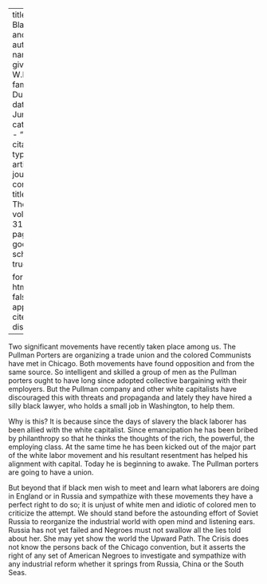 
---
title: 'The Black Man and Labor'
author:
  - name:
      given: W.E.B.
      family: Du Bois
date: Jun. 1925
categories: 
  - ""
citation: 
  type: article-journal
  container-title: The Crisis
  volume: 31
  issue: 2
  page: 60
google-scholar: true

format:
  html:
    toc: false
    appendix-cite-as: display
---




Two significant movements have recently taken place among us. The Pullman Porters are organizing a trade union and the colored Communists have met in Chicago. Both movements have found opposition and from the same source. So intelligent and skilled a group of men as the Pullman porters ought to have long since adopted collective bargaining with their employers. But the Pullman company and other white capitalists have discouraged this with threats and propaganda and lately they have hired a silly black lawyer, who holds a small job in Washington, to help them.

Why is this? It is because since the days of slavery the black laborer has been allied with the white capitalist. Since emancipation he has been bribed by philanthropy so that he thinks the thoughts of the rich, the powerful, the employing class. At the same time he has been kicked out of the major part of the white labor movement and his resultant resentment has helped his alignment with capital. Today he is beginning to awake. The Pullman porters are going to have a union.

But beyond that if black men wish to meet and learn what laborers are doing in England or in Russia and sympathize with these movements they have a perfect right to do so; it is unjust of white men and idiotic of colored men to criticize the attempt. We should stand before the astounding effort of Soviet Russia to reorganize the industrial world with open mind and listening ears. Russia has not yet failed and Negroes must not swallow all the lies told about her. She may yet show the world the Upward Path. <span class = "small-caps">The Crisis</span> does not know the persons back of the Chicago convention, but it asserts the right of any set of American Negroes to investigate and sympathize with any industrial reform whether it springs from Russia, China or the South Seas.

